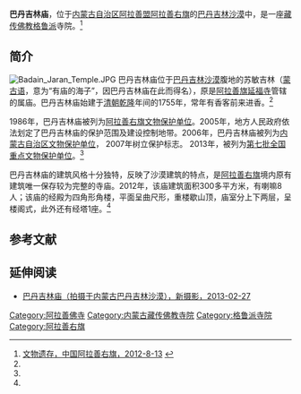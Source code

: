 {{Infobox Tibetan Buddhist monastery
|name =巴丹吉林庙
|image = Badain Jaran Temple Reflection.JPG
|image size = 250px
|alt = 
|caption = 
|t=
|w=
|to = 
|ipa={{IPA|}}
|z=
|thdl=
|e=
|tc=巴丹吉林廟
|s=巴丹吉林庙
|p=
|m=
|k=
|pushpin_map = 
|latd =  | latm =  | lats =  | latNS = 
|longd=  | longm= | longs =| longEW = 
|iso_region = 
|map_caption = 
|mapsize = 
|location_country = 中国
|location = {{CHN}}[[内蒙古自治区|内蒙古自治区]][[阿拉善盟|阿拉善盟]][[阿拉善右旗|阿拉善右旗]]
|coordinates_display =
|founded_by = 
|date_founded =1755年
|date_renovated =
|sect = [[格鲁派|格鲁派]]
|mather =[[延福寺_(阿拉善)|延福寺]]
|children =
|dedicated_to = 
|tulku =
|head_lama = 
|head_mgh =
|no._of_monks = 
|architecture = 
|festivals =
|footnotes = 
}}

'''巴丹吉林庙'''，位于[[内蒙古自治区|内蒙古自治区]][[阿拉善盟|阿拉善盟]][[阿拉善右旗|阿拉善右旗]]的[[巴丹吉林沙漠|巴丹吉林沙漠]]中，是一座[[藏传佛教|藏传佛教]][[格鲁派|格鲁派]]寺院。<ref name=alsyq>[http://www.alsyq.gov.cn/mlayq_show.asp?newsid=22 文物遗存，中国阿拉善右旗，2012-8-13] {{webarchive|url=https://archive.is/20130717063202/http://www.alsyq.gov.cn/mlayq_show.asp?newsid=22 |date=2013-07-17 }}</ref>

==简介==
[[File:Badain_Jaran_Temple.JPG|thumb]]
巴丹吉林庙位于[[巴丹吉林沙漠|巴丹吉林沙漠]]腹地的苏敏吉林（[[蒙古语|蒙古语]]，意为“有庙的海子”，因巴丹吉林庙在此而得名），原是[[阿拉善旗|阿拉善旗]][[延福寺_(阿拉善)|延福寺]]管辖的属庙。巴丹吉林庙始建于[[清朝|清朝]][[乾隆|乾隆]]年间的1755年，常年有香客前来进香。<ref name=alsyq/>

1986年，巴丹吉林庙被列为[[阿拉善右旗文物保护单位|阿拉善右旗文物保护单位]]。2005年，地方人民政府依法划定了巴丹吉林庙的保护范围及建设控制地带。2006年，巴丹吉林庙被列为[[内蒙古自治区文物保护单位|内蒙古自治区文物保护单位]]， 2007年树立保护标志。 2013年，被列为[[第七批全国重点文物保护单位|第七批全国重点文物保护单位]]。<ref name=alsyq/>

巴丹吉林庙的建筑风格十分独特，反映了沙漠建筑的特点，是[[阿拉善右旗|阿拉善右旗]]境内原有建筑唯一保存较为完整的寺庙。2012年，该庙建筑面积300多平方米，有喇嘛8人；该庙的经殿为四角形角楼，平面呈曲尺形，重楼歇山顶，庙室分上下两层，呈楼阁式，此外还有经塔1座。<ref name=alsyq/>

{{文物保护单位
| 级别 = 全国
| 图片 = 
| 名称 = 巴丹吉林庙
| 编号 = 7-0920
| 分类 = 古建筑
| 时代 = 清
| 所在 = [[内蒙古自治区|内蒙古自治区]][[阿拉善盟|阿拉善盟]][[阿拉善右旗|阿拉善右旗]]
| 登录 =2013年
| Cat = 内蒙古全国重点文物保护单位
}}
==参考文献==
{{reflist}}

==延伸阅读==
*[http://photos.nphoto.net/photos/2013-02/27/ff8080813b1b6468013d1b48e4f24bcc.shtml 巴丹吉林庙（拍摄于内蒙古巴丹吉林沙漠），新摄影，2013-02-27]

{{内蒙古全国重点文物保护单位}}
[[Category:阿拉善佛寺|Category:阿拉善佛寺]]
[[Category:内蒙古藏传佛教寺院|Category:内蒙古藏传佛教寺院]]
[[Category:格鲁派寺院|Category:格鲁派寺院]]
[[Category:阿拉善右旗|Category:阿拉善右旗]]